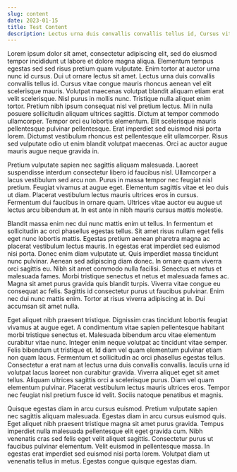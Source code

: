 ```yaml
---
slug: content
date: 2023-01-15
title: Test Content
description: Lectus urna duis convallis convallis tellus id, Cursus vitae congue mauris rhoncus aenean vel elit scelerisque mauris
---
```


Lorem ipsum dolor sit amet, consectetur adipiscing elit, sed do eiusmod tempor incididunt ut labore et dolore magna aliqua. Elementum tempus egestas sed sed risus pretium quam vulputate. Enim tortor at auctor urna nunc id cursus. Dui ut ornare lectus sit amet. Lectus urna duis convallis convallis tellus id. Cursus vitae congue mauris rhoncus aenean vel elit scelerisque mauris. Volutpat maecenas volutpat blandit aliquam etiam erat velit scelerisque. Nisl purus in mollis nunc. Tristique nulla aliquet enim tortor. Pretium nibh ipsum consequat nisl vel pretium lectus. Mi in nulla posuere sollicitudin aliquam ultrices sagittis. Dictum at tempor commodo ullamcorper. Tempor orci eu lobortis elementum. Elit scelerisque mauris pellentesque pulvinar pellentesque. Erat imperdiet sed euismod nisi porta lorem. Dictumst vestibulum rhoncus est pellentesque elit ullamcorper. Risus sed vulputate odio ut enim blandit volutpat maecenas. Orci ac auctor augue mauris augue neque gravida in.

Pretium vulputate sapien nec sagittis aliquam malesuada. Laoreet suspendisse interdum consectetur libero id faucibus nisl. Ullamcorper a lacus vestibulum sed arcu non. Purus in massa tempor nec feugiat nisl pretium. Feugiat vivamus at augue eget. Elementum sagittis vitae et leo duis ut diam. Placerat vestibulum lectus mauris ultrices eros in cursus. Fermentum dui faucibus in ornare quam. Ultrices vitae auctor eu augue ut lectus arcu bibendum at. In est ante in nibh mauris cursus mattis molestie.

Blandit massa enim nec dui nunc mattis enim ut tellus. In fermentum et sollicitudin ac orci phasellus egestas tellus. Sit amet risus nullam eget felis eget nunc lobortis mattis. Egestas pretium aenean pharetra magna ac placerat vestibulum lectus mauris. In egestas erat imperdiet sed euismod nisi porta. Donec enim diam vulputate ut. Quis imperdiet massa tincidunt nunc pulvinar. Aenean sed adipiscing diam donec. In ornare quam viverra orci sagittis eu. Nibh sit amet commodo nulla facilisi. Senectus et netus et malesuada fames. Morbi tristique senectus et netus et malesuada fames ac. Magna sit amet purus gravida quis blandit turpis. Viverra vitae congue eu consequat ac felis. Sagittis id consectetur purus ut faucibus pulvinar. Enim nec dui nunc mattis enim. Tortor at risus viverra adipiscing at in. Dui accumsan sit amet nulla.

Eget aliquet nibh praesent tristique. Dignissim cras tincidunt lobortis feugiat vivamus at augue eget. A condimentum vitae sapien pellentesque habitant morbi tristique senectus et. Malesuada bibendum arcu vitae elementum curabitur vitae nunc. Integer enim neque volutpat ac tincidunt vitae semper. Felis bibendum ut tristique et. Id diam vel quam elementum pulvinar etiam non quam lacus. Fermentum et sollicitudin ac orci phasellus egestas tellus. Consectetur a erat nam at lectus urna duis convallis convallis. Iaculis urna id volutpat lacus laoreet non curabitur gravida. Viverra aliquet eget sit amet tellus. Aliquam ultrices sagittis orci a scelerisque purus. Diam vel quam elementum pulvinar. Placerat vestibulum lectus mauris ultrices eros. Tempor nec feugiat nisl pretium fusce id velit. Sociis natoque penatibus et magnis.

Quisque egestas diam in arcu cursus euismod. Pretium vulputate sapien nec sagittis aliquam malesuada. Egestas diam in arcu cursus euismod quis. Eget aliquet nibh praesent tristique magna sit amet purus gravida. Tempus imperdiet nulla malesuada pellentesque elit eget gravida cum. Nibh venenatis cras sed felis eget velit aliquet sagittis. Consectetur purus ut faucibus pulvinar elementum. Velit euismod in pellentesque massa. In egestas erat imperdiet sed euismod nisi porta lorem. Volutpat diam ut venenatis tellus in metus. Egestas congue quisque egestas diam.
